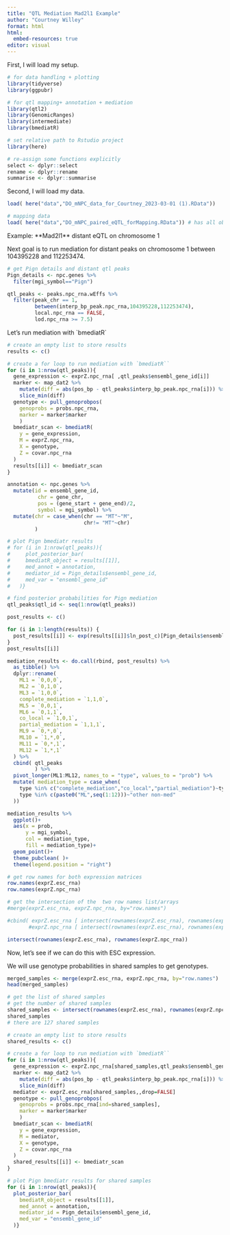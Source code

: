 ```yaml
---
title: "QTL Mediation Mad2l1 Example"
author: "Courtney Willey"
format: html
html:
  embed-resources: true
editor: visual
---
```


First, I will load my setup.

```r
# for data handling + plotting
library(tidyverse)
library(ggpubr)

# for qtl mapping+ annotation + mediation
library(qtl2)
library(GenomicRanges)
library(intermediate)
library(bmediatR)

# set relative path to Rstudio project
library(here)

# re-assign some functions explicitly
select <- dplyr::select 
rename <- dplyr::rename 
summarise <- dplyr::summarise
```

Second, I will load my data.

```r
load( here("data","DO_mNPC_data_for_Courtney_2023-03-01 (1).RData"))

# mapping data
load( here("data","DO_mNPC_paired_eQTL_forMapping.RData")) # has all objects needed for mapping
```

Example: \*\*Mad2l1\*\* distant eQTL on chromosome 1

Next goal is to run mediation for distant peaks on chromosome 1 between 104395228 and 112253474.

```r
# get Pign details and distant qtl peaks
Pign_details <- npc.genes %>%
  filter(mgi_symbol=="Pign") 

qtl_peaks <- peaks.npc_rna.wEffs %>%
  filter(peak_chr == 1,
         between(interp_bp_peak.npc_rna,104395228,112253474),
         local.npc_rna == FALSE,
         lod.npc_rna >= 7.5)
```

Let's run mediation with \`bmediatR\`

```r
# create an empty list to store results
results <- c()

# create a for loop to run mediation with `bmediatR``
for (i in 1:nrow(qtl_peaks)){
  gene_expression <- exprZ.npc_rna[ ,qtl_peaks$ensembl_gene_id[i]]
  marker <- map_dat2 %>%
    mutate(diff = abs(pos_bp - qtl_peaks$interp_bp_peak.npc_rna[i])) %>%
    slice_min(diff)
  genotype <- pull_genoprobpos(
    genoprobs = probs.npc_rna,
    marker = marker$marker
    )
  bmediatr_scan <- bmediatR(
    y = gene_expression,
    M = exprZ.npc_rna,
    X = genotype,
    Z = covar.npc_rna
  )
  results[[i]] <- bmediatr_scan
}
```

```r
annotation <- npc.genes %>% 
  mutate(id = ensembl_gene_id,
          chr = gene_chr,
          pos = (gene_start + gene_end)/2,
          symbol = mgi_symbol) %>%
  mutate(chr = case_when(chr == "MT"~"M",
                         chr!= "MT"~chr)
         )

# plot Pign bmediatr results
# for (i in 1:nrow(qtl_peaks)){
#     plot_posterior_bar(
#     bmediatR_object = results[[1]],
#     med_annot = annotation,
#     mediator_id = Pign_details$ensembl_gene_id,
#     med_var = "ensembl_gene_id"
#   )}
```

```r
# find posterior probabilities for Pign mediation
qtl_peaks$qtl_id <- seq(1:nrow(qtl_peaks))

post_results <- c()

for (i in 1:length(results)) {
  post_results[[i]] <- exp(results[[i]]$ln_post_c)[Pign_details$ensembl_gene_id,]
}
post_results[[i]]
```

```r
mediation_results <- do.call(rbind, post_results) %>% 
  as_tibble() %>%
  dplyr::rename(
    ML1 = `0,0,0`,
    ML2 = `0,1,0`,
    ML3 = `1,0,0`,
    complete_mediation = `1,1,0`,
    ML5 = `0,0,1`,
    ML6 = `0,1,1`,
    co_local = `1,0,1`,
    partial_mediation = `1,1,1`,
    ML9 = `0,*,0`,
    ML10 = `1,*,0`,
    ML11 = `0,*,1`,
    ML12 = `1,*,1`
  ) %>% 
  cbind( qtl_peaks 
         ) %>% 
  pivot_longer(ML1:ML12, names_to = "type", values_to = "prob") %>% 
  mutate( mediation_type = case_when(
    type %in% c("complete_mediation","co_local","partial_mediation")~type,
    type %in% c(paste0("ML",seq(1:12)))~"other non-med"
  ))

mediation_results %>% 
  ggplot()+
  aes(x = prob,
      y = mgi_symbol,
      col = mediation_type,
      fill = mediation_type)+
  geom_point()+
  theme_pubclean( )+
  theme(legend.position = "right")
```

```r
# get row names for both expression matrices
row.names(exprZ.esc_rna)
row.names(exprZ.npc_rna)

# get the intersection of the  two row names list/arrays
#merge(exprZ.esc_rna, exprZ.npc_rna, by="row.names")

#cbind( exprZ.esc_rna [ intersect(rownames(exprZ.esc_rna), rownames(exprZ.npc_rna)), ] ,
       #exprZ.npc_rna [ intersect(rownames(exprZ.esc_rna), rownames(exprZ.npc_rna)), ] )

intersect(rownames(exprZ.esc_rna), rownames(exprZ.npc_rna))
```

Now, let's see if we can do this with ESC expression.

We will use genotype probabilities in shared samples to get genotypes.

```r
merged_samples <- merge(exprZ.esc_rna, exprZ.npc_rna, by="row.names")
head(merged_samples)

# get the list of shared samples
# get the number of shared samples
shared_samples <- intersect(rownames(exprZ.esc_rna), rownames(exprZ.npc_rna))
shared_samples
# there are 127 shared samples
```

```r
# create an empty list to store results
shared_results <- c()

# create a for loop to run mediation with `bmediatR``
for (i in 1:nrow(qtl_peaks)){
  gene_expression <- exprZ.npc_rna[shared_samples,qtl_peaks$ensembl_gene_id[i]]
  marker <- map_dat2 %>%
    mutate(diff = abs(pos_bp - qtl_peaks$interp_bp_peak.npc_rna[i])) %>%
    slice_min(diff)
  mediator <- exprZ.esc_rna[shared_samples,,drop=FALSE]
  genotype <- pull_genoprobpos(
    genoprobs = probs.npc_rna[ind=shared_samples],
    marker = marker$marker
    )
  bmediatr_scan <- bmediatR(
    y = gene_expression,
    M = mediator,
    X = genotype,
    Z = covar.npc_rna
  )
  shared_results[[i]] <- bmediatr_scan
}
```

```r
# plot Pign bmediatr results for shared samples
for (i in 1:nrow(qtl_peaks)){
  plot_posterior_bar(
    bmediatR_object = results[[1]],
    med_annot = annotation,
    mediator_id = Pign_details$ensembl_gene_id,
    med_var = "ensembl_gene_id"
  )}
```

```r

```
